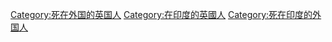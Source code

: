 [[Category:死在外国的英国人|Category:死在外国的英国人]]
[[Category:在印度的英國人|Category:在印度的英國人]]
[[Category:死在印度的外国人|Category:死在印度的外国人]]